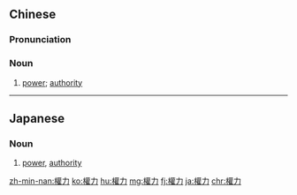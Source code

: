{{also|权力}}
==Chinese==
{{zh-forms|s=权力}}

===Pronunciation===
{{zh-pron
|m=quánlì
|c=kyun4 lik6
|h=pfs=khièn-li̍t
|mn=qz:koân-lia̍k/tw:khoân-le̍k/twv,xm,zz:koân-le̍k
|ma=y
|cat=n
}}

===Noun===
{{zh-noun}}

# [[power]]; [[authority]]

{{zh-cat|Intermediate}}

----

==Japanese==
{{ja-kanjitab|けん|りょく|yomi=o}}

===Noun===
{{ja-noun|shin=権力|けんりょく}}

# [[power]], [[authority]]

[[zh-min-nan:權力]]
[[ko:權力]]
[[hu:權力]]
[[mg:權力]]
[[fj:權力]]
[[ja:權力]]
[[chr:權力]]